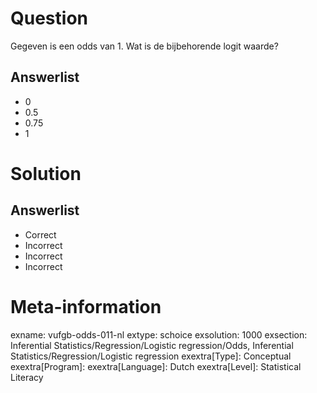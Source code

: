 Question
========

Gegeven is een odds van 1. Wat is de bijbehorende logit waarde?
  
Answerlist
----------
* 0
* 0.5
* 0.75
* 1

Solution
========

Answerlist
----------
* Correct
* Incorrect
* Incorrect
* Incorrect

Meta-information
================
exname: vufgb-odds-011-nl
extype: schoice
exsolution: 1000
exsection: Inferential Statistics/Regression/Logistic regression/Odds, Inferential Statistics/Regression/Logistic regression
exextra[Type]: Conceptual
exextra[Program]: 
exextra[Language]: Dutch
exextra[Level]: Statistical Literacy
